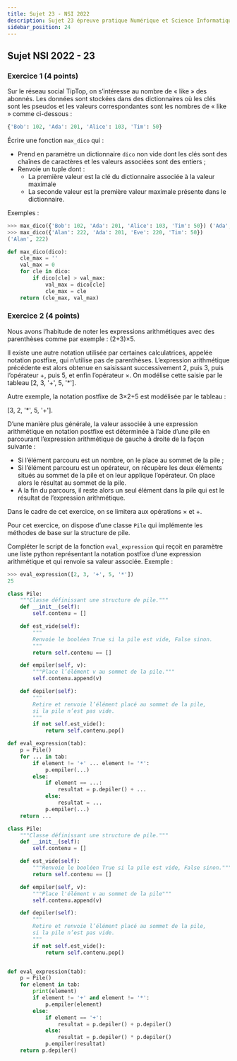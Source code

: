 ```yaml
---
title: Sujet 23 - NSI 2022
description: Sujet 23 épreuve pratique Numérique et Science Informatique 2022
sidebar_position: 24
---
```



## Sujet NSI 2022 - 23

### Exercice 1 (4 points)

<Tabs>
  <TabItem value="sujet" label="Sujet" default>

Sur le réseau social TipTop, on s’intéresse au nombre de « like » des abonnés. Les données sont stockées dans des dictionnaires où les clés sont les pseudos et les valeurs correspondantes sont les nombres de « like » comme ci-dessous :

```py
{'Bob': 102, 'Ada': 201, 'Alice': 103, 'Tim': 50}
```

Écrire une fonction `max_dico` qui :

- Prend en paramètre un dictionnaire `dico` non vide dont les clés sont des chaînes de caractères et les valeurs associées sont des entiers ;
- Renvoie un tuple dont :
  - La première valeur est la clé du dictionnaire associée à la valeur maximale
  - La seconde valeur est la première valeur maximale présente dans le dictionnaire.

Exemples :

```py
>>> max_dico({'Bob': 102, 'Ada': 201, 'Alice': 103, 'Tim': 50}) ('Ada', 201)
>>> max_dico({'Alan': 222, 'Ada': 201, 'Eve': 220, 'Tim': 50})
('Alan', 222)
```

  </TabItem>
  <TabItem value="correction" label="Correction">

```python linenums='1'
def max_dico(dico):
    cle_max = ''
    val_max = 0
    for cle in dico:
        if dico[cle] > val_max:
            val_max = dico[cle]
            cle_max = cle
    return (cle_max, val_max)
```

  </TabItem>
  
</Tabs>

### Exercice 2 (4 points)

<Tabs>
  <TabItem value="sujet" label="Sujet" default>
Nous avons l’habitude de noter les expressions arithmétiques avec des parenthèses comme par exemple : (2+3)×5.

Il existe une autre notation utilisée par certaines calculatrices, appelée notation postfixe, qui n’utilise pas de parenthèses. L’expression arithmétique précédente est alors obtenue en saisissant successivement 2, puis 3, puis l’opérateur +, puis 5, et enfin l’opérateur ×. On modélise cette saisie par le tableau [2, 3, '+', 5, '*'].

Autre exemple, la notation postfixe de 3×2+5 est modélisée par le tableau :

[3, 2, '*', 5, '+'].

D’une manière plus générale, la valeur associée à une expression arithmétique en notation postfixe est déterminée à l’aide d’une pile en parcourant l’expression arithmétique de gauche à droite de la façon suivante :

- Si l’élément parcouru est un nombre, on le place au sommet de la pile ;
- Si l’élément parcouru est un opérateur, on récupère les deux éléments situés au sommet de la pile et on leur applique l’opérateur. On place alors le résultat au sommet de la pile.
- A la fin du parcours, il reste alors un seul élément dans la pile qui est le résultat de l’expression arithmétique.

Dans le cadre de cet exercice, on se limitera aux opérations × et +.

Pour cet exercice, on dispose d’une classe `Pile` qui implémente les méthodes de base sur la structure de pile.

Compléter le script de la fonction `eval_expression` qui reçoit en paramètre une liste python représentant la notation postfixe d’une expression arithmétique et qui renvoie sa valeur associée.
Exemple :

```py
>>> eval_expression([2, 3, '+', 5, '*'])
25
```

```python
class Pile:
    """Classe définissant une structure de pile."""
    def __init__(self):
        self.contenu = []

    def est_vide(self):
        """
        Renvoie le booléen True si la pile est vide, False sinon.
        """
        return self.contenu == []

    def empiler(self, v):
        """Place l’élément v au sommet de la pile."""
        self.contenu.append(v)

    def depiler(self):
        """
        Retire et renvoie l’élément placé au sommet de la pile,
        si la pile n’est pas vide.
        """
        if not self.est_vide():
            return self.contenu.pop()

def eval_expression(tab):
    p = Pile()
    for ... in tab:
        if element != '+' ... element != '*':
            p.empiler(...)
        else:
            if element == ...:
                resultat = p.depiler() + ...
            else:
                resultat = ...
            p.empiler(...)
    return ...
```

  </TabItem>
  <TabItem value="correction" label="Correction">

```python linenums='1'
class Pile:
    """Classe définissant une structure de pile."""
    def __init__(self):
        self.contenu = []

    def est_vide(self):
        """Renvoie le booléen True si la pile est vide, False sinon."""
        return self.contenu == []

    def empiler(self, v):
        """Place l'élément v au sommet de la pile"""
        self.contenu.append(v)

    def depiler(self):
        """
        Retire et renvoie l’élément placé au sommet de la pile,
        si la pile n’est pas vide.
        """
        if not self.est_vide():
            return self.contenu.pop()


def eval_expression(tab):
    p = Pile()
    for element in tab:
        print(element)
        if element != '+' and element != '*':
            p.empiler(element)
        else:
            if element == '+':
                resultat = p.depiler() + p.depiler()
            else:
                resultat = p.depiler() * p.depiler()
            p.empiler(resultat)
    return p.depiler()


```

  </TabItem>
  
</Tabs>

